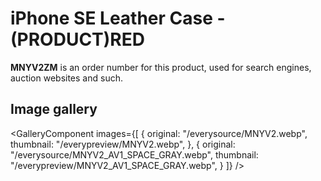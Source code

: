 
# iPhone SE Leather Case - (PRODUCT)RED

<Callout type='info' emoji='👉🏻'>**MNYV2ZM** is an order number for this product, used for search engines, auction websites and such.</Callout>

## Image gallery

<GalleryComponent
    images={[
      {
        original: "/everysource/MNYV2.webp",
        thumbnail: "/everypreview/MNYV2.webp",
      },
      {
        original: "/everysource/MNYV2_AV1_SPACE_GRAY.webp",
        thumbnail: "/everypreview/MNYV2_AV1_SPACE_GRAY.webp",
      }
    ]}
  />
